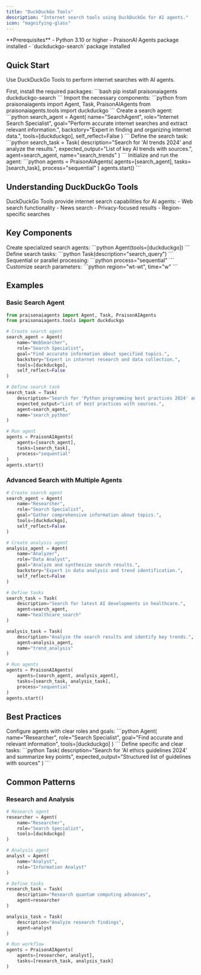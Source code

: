 ```yaml
---
title: "DuckDuckGo Tools"
description: "Internet search tools using DuckDuckGo for AI agents."
icon: "magnifying-glass"
---
```


<Note>
  **Prerequisites**
  - Python 3.10 or higher
  - PraisonAI Agents package installed
  - `duckduckgo-search` package installed
</Note>

## Quick Start

Use DuckDuckGo Tools to perform internet searches with AI agents.

<Steps>
  <Step title="Install Dependencies">
    First, install the required packages:
    ```bash
    pip install praisonaiagents duckduckgo-search
    ```
  </Step>

  <Step title="Import Components">
    Import the necessary components:
    ```python
    from praisonaiagents import Agent, Task, PraisonAIAgents
    from praisonaiagents.tools import duckduckgo
    ```
  </Step>

  <Step title="Create Agent">
    Create a search agent:
    ```python
    search_agent = Agent(
        name="SearchAgent",
        role="Internet Search Specialist",
        goal="Perform accurate internet searches and extract relevant information.",
        backstory="Expert in finding and organizing internet data.",
        tools=[duckduckgo],
        self_reflect=False
    )
    ```
  </Step>

  <Step title="Define Task">
    Define the search task:
    ```python
    search_task = Task(
        description="Search for 'AI trends 2024' and analyze the results.",
        expected_output="List of key AI trends with sources.",
        agent=search_agent,
        name="search_trends"
    )
    ```
  </Step>

  <Step title="Run Agent">
    Initialize and run the agent:
    ```python
    agents = PraisonAIAgents(
        agents=[search_agent],
        tasks=[search_task],
        process="sequential"
    )
    agents.start()
    ```
  </Step>
</Steps>

## Understanding DuckDuckGo Tools

<Card title="What are DuckDuckGo Tools?" icon="question">
  DuckDuckGo Tools provide internet search capabilities for AI agents:
  - Web search functionality
  - News search
  - Privacy-focused results
  - Region-specific searches
</Card>

## Key Components

<CardGroup cols={2}>
  <Card title="Search Agent" icon="user-robot">
    Create specialized search agents:
    ```python
    Agent(tools=[duckduckgo])
    ```
  </Card>
  <Card title="Search Task" icon="list-check">
    Define search tasks:
    ```python
    Task(description="search_query")
    ```
  </Card>
  <Card title="Process Types" icon="arrows-split-up-and-left">
    Sequential or parallel processing:
    ```python
    process="sequential"
    ```
  </Card>
  <Card title="Search Options" icon="sliders">
    Customize search parameters:
    ```python
    region="wt-wt", time="w"
    ```
  </Card>
</CardGroup>

## Examples

### Basic Search Agent

```python
from praisonaiagents import Agent, Task, PraisonAIAgents
from praisonaiagents.tools import duckduckgo

# Create search agent
search_agent = Agent(
    name="WebSearcher",
    role="Search Specialist",
    goal="Find accurate information about specified topics.",
    backstory="Expert in internet research and data collection.",
    tools=[duckduckgo],
    self_reflect=False
)

# Define search task
search_task = Task(
    description="Search for 'Python programming best practices 2024' and summarize the key points.",
    expected_output="List of best practices with sources.",
    agent=search_agent,
    name="search_python"
)

# Run agent
agents = PraisonAIAgents(
    agents=[search_agent],
    tasks=[search_task],
    process="sequential"
)
agents.start()
```

### Advanced Search with Multiple Agents

```python
# Create search agent
search_agent = Agent(
    name="Researcher",
    role="Search Specialist",
    goal="Gather comprehensive information about topics.",
    tools=[duckduckgo],
    self_reflect=False
)

# Create analysis agent
analysis_agent = Agent(
    name="Analyzer",
    role="Data Analyst",
    goal="Analyze and synthesize search results.",
    backstory="Expert in data analysis and trend identification.",
    self_reflect=False
)

# Define tasks
search_task = Task(
    description="Search for latest AI developments in healthcare.",
    agent=search_agent,
    name="healthcare_search"
)

analysis_task = Task(
    description="Analyze the search results and identify key trends.",
    agent=analysis_agent,
    name="trend_analysis"
)

# Run agents
agents = PraisonAIAgents(
    agents=[search_agent, analysis_agent],
    tasks=[search_task, analysis_task],
    process="sequential"
)
agents.start()
```

## Best Practices

<AccordionGroup>
  <Accordion title="Agent Configuration">
    Configure agents with clear roles and goals:
    ```python
    Agent(
        name="Researcher",
        role="Search Specialist",
        goal="Find accurate and relevant information",
        tools=[duckduckgo]
    )
    ```
  </Accordion>

  <Accordion title="Task Definition">
    Define specific and clear tasks:
    ```python
    Task(
        description="Search for 'AI ethics guidelines 2024' and summarize key points",
        expected_output="Structured list of guidelines with sources"
    )
    ```
  </Accordion>
</AccordionGroup>

## Common Patterns

### Research and Analysis
```python
# Research agent
researcher = Agent(
    name="Researcher",
    role="Search Specialist",
    tools=[duckduckgo]
)

# Analysis agent
analyst = Agent(
    name="Analyst",
    role="Information Analyst"
)

# Define tasks
research_task = Task(
    description="Research quantum computing advances",
    agent=researcher
)

analysis_task = Task(
    description="Analyze research findings",
    agent=analyst
)

# Run workflow
agents = PraisonAIAgents(
    agents=[researcher, analyst],
    tasks=[research_task, analysis_task]
)
